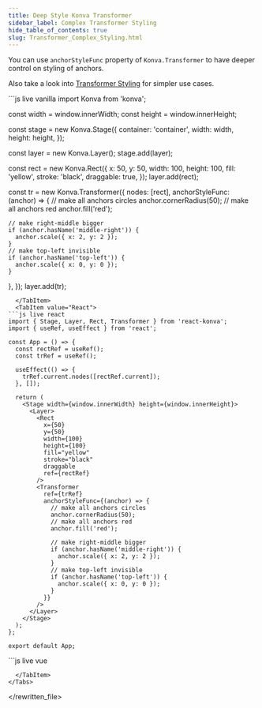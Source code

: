 ---
title: Deep Style Konva Transformer
sidebar_label: Complex Transformer Styling
hide_table_of_contents: true
slug: Transformer_Complex_Styling.html
---

You can use `anchorStyleFunc` property of `Konva.Transformer` to have deeper control on styling of anchors.

Also take a look into [Transformer Styling](/docs/select_and_transform/Transformer_Styling.html) for simpler use cases.


<Tabs>
  <TabItem value="Vanilla" default>
```js live vanilla
import Konva from 'konva';

const width = window.innerWidth;
const height = window.innerHeight;

const stage = new Konva.Stage({
container: 'container',
width: width,
height: height,
});

const layer = new Konva.Layer();
stage.add(layer);

const rect = new Konva.Rect({
x: 50,
y: 50,
width: 100,
height: 100,
fill: 'yellow',
stroke: 'black',
draggable: true,
});
layer.add(rect);

const tr = new Konva.Transformer({
nodes: [rect],
anchorStyleFunc: (anchor) => {
// make all anchors circles
anchor.cornerRadius(50);
// make all anchors red
anchor.fill('red');

    // make right-middle bigger
    if (anchor.hasName('middle-right')) {
      anchor.scale({ x: 2, y: 2 });
    }
    // make top-left invisible
    if (anchor.hasName('top-left')) {
      anchor.scale({ x: 0, y: 0 });
    }

},
});
layer.add(tr);

````
  </TabItem>
  <TabItem value="React">
```js live react
import { Stage, Layer, Rect, Transformer } from 'react-konva';
import { useRef, useEffect } from 'react';

const App = () => {
  const rectRef = useRef();
  const trRef = useRef();

  useEffect(() => {
    trRef.current.nodes([rectRef.current]);
  }, []);

  return (
    <Stage width={window.innerWidth} height={window.innerHeight}>
      <Layer>
        <Rect
          x={50}
          y={50}
          width={100}
          height={100}
          fill="yellow"
          stroke="black"
          draggable
          ref={rectRef}
        />
        <Transformer
          ref={trRef}
          anchorStyleFunc={(anchor) => {
            // make all anchors circles
            anchor.cornerRadius(50);
            // make all anchors red
            anchor.fill('red');

            // make right-middle bigger
            if (anchor.hasName('middle-right')) {
              anchor.scale({ x: 2, y: 2 });
            }
            // make top-left invisible
            if (anchor.hasName('top-left')) {
              anchor.scale({ x: 0, y: 0 });
            }
          }}
        />
      </Layer>
    </Stage>
  );
};

export default App;
````

  </TabItem>
  <TabItem value="Vue">
```js live vue
<template>
  <v-stage :config="stageSize">
    <v-layer>
      <v-rect
        :config="rectConfig"
        ref="rectRef"
      />
      <v-transformer
        :config="transformerConfig"
        ref="transformerRef"
      />
    </v-layer>
  </v-stage>
</template>

<script setup>
import { ref, onMounted } from 'vue';

const stageSize = {
  width: window.innerWidth,
  height: window.innerHeight
};

const rectConfig = {
  x: 50,
  y: 50,
  width: 100,
  height: 100,
  fill: 'yellow',
  stroke: 'black',
  draggable: true
};

const transformerConfig = {
  anchorStyleFunc: (anchor) => {
    // make all anchors circles
    anchor.cornerRadius(50);
    // make all anchors red
    anchor.fill('red');

    // make right-middle bigger
    if (anchor.hasName('middle-right')) {
      anchor.scale({ x: 2, y: 2 });
    }
    // make top-left invisible
    if (anchor.hasName('top-left')) {
      anchor.scale({ x: 0, y: 0 });
    }
  }
};

const rectRef = ref(null);
const transformerRef = ref(null);

onMounted(() => {
  transformerRef.value.getNode().nodes([rectRef.value.getNode()]);
});
</script>

```
  </TabItem>
</Tabs>
```

</rewritten_file>
